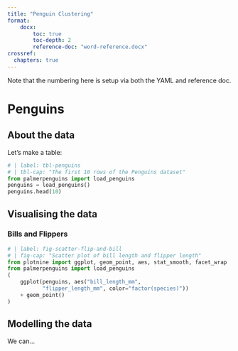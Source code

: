 ```yaml
---
title: "Penguin Clustering"
format: 
    docx:
        toc: true
        toc-depth: 2
        reference-doc: "word-reference.docx"
crossref:
  chapters: true
---
```


Note that the numbering here is setup via both the YAML and reference doc.

# Penguins

## About the data

Let's make a table:

```python
# | label: tbl-penguins
# | tbl-cap: "The first 10 rows of the Penguins dataset"
from palmerpenguins import load_penguins
penguins = load_penguins()
penguins.head(10)
```

## Visualising the data

### Bills and Flippers

```python
# | label: fig-scatter-flip-and-bill
# | fig-cap: "Scatter plot of bill length and flipper length"
from plotnine import ggplot, geom_point, aes, stat_smooth, facet_wrap
from palmerpenguins import load_penguins
(
    ggplot(penguins, aes("bill_length_mm",
           "flipper_length_mm", color="factor(species)"))
    + geom_point()
)
```

## Modelling the data

We can...